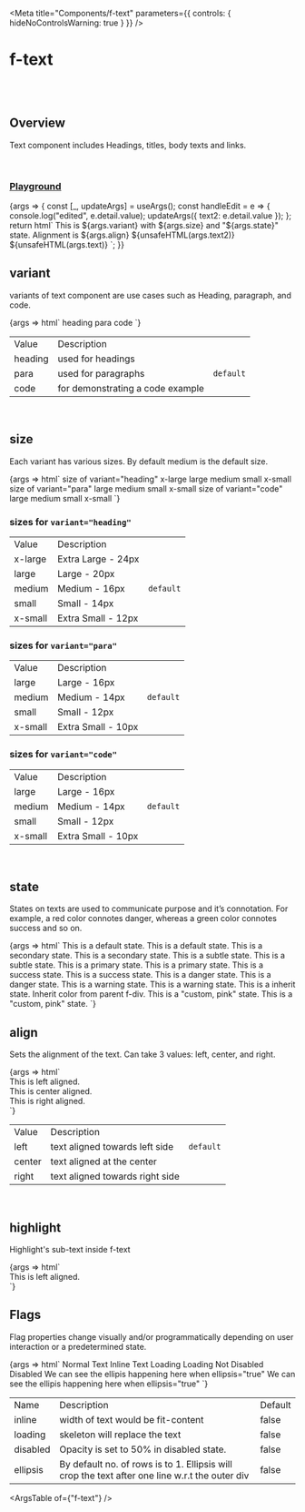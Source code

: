 
<Meta
	title="Components/f-text"
	parameters={{
		controls: { hideNoControlsWarning: true }
	}}
/>

# f-text

<br />
<br />

## Overview

<f-divider></f-divider>

Text component includes Headings, titles, body texts and links.

<br />

### [Playground](/story/components-f-text--playground)

<Canvas>
	<Story
		name="Playground"
		argTypes={{
			variant: {
				control: "radio",
				options: ["para", "heading", "code"]
			},
			size: {
				control: "select",
				options: ["x-large", "large", "medium", "small", "x-small"]
			},
			state: {
				control: "select",
				options: [
					"default",
					"secondary",
					"subtle",
					"primary",
					"success",
					"warning",
					"danger",
					"inherit",
					"custom, #0000FF",
					"custom, gray",
					"custom, #fff",
					"custom, white",
					"custom, black",
					"custom, #607B9F"
				]
			},
			align: {
				control: "radio",
				options: ["left", "right", "center"]
			},
			highlight: {
				control: "text"
			},
			inline: {
				control: "boolean"
			},
			loading: {
				control: { type: "boolean" },
				if: { arg: "disabled", eq: false }
			},
			disabled: {
				control: { type: "boolean" },
				if: { arg: "loading", eq: false }
			},
			ellipsis: {
				control: { type: "boolean" },
				if: { arg: "loading", eq: false }
			},
			editable: {
				control: { type: "boolean" }
			},
			text: {
				control: "text"
			}
		}}
		args={{
			variant: "para",
			size: "medium",
			state: "default",
			align: "left",
			inline: false,
			loading: false,
			disabled: false,
			ellipsis: false,
			editable: false,
			highlight: undefined,
			text: undefined,
			text2: `This is text demo for editable-text section`
		}}
	>
		{args => {
			const [_, updateArgs] = useArgs();
			const handleEdit = e => {
				console.log("edited", e.detail.value);
				updateArgs({ text2: e.detail.value });
			};
			return html`<f-div direction="column" gap="large">
				<f-text
					.variant=${args.variant}
					.size=${args.size}
					.state=${args.state}
					.align=${args.align}
					.loading=${args.loading}
					.disabled=${args.disabled}
					.ellipsis=${args.ellipsis}
					.highlight=${args.highlight}
					?inline=${args.inline}
					>This is ${args.variant} with ${args.size} and "${args.state}" state. Alignment is ${args.align}
				</f-text>
				<f-div>
					<f-text
						.variant=${args.variant}
						.size=${args.size}
						.state=${args.state}
						.align=${args.align}
						.loading=${args.loading}
						.disabled=${args.disabled}
						.ellipsis=${args.ellipsis}
						.highlight=${args.highlight}
						?inline=${args.inline}
						?editable=${args.editable}
						@input=${handleEdit}
						>${unsafeHTML(args.text2)}
					</f-text>
				</f-div>
				<f-text
					.variant=${args.variant}
					.size=${args.size}
					.state=${args.state}
					.align=${args.align}
					.loading=${args.loading}
					.disabled=${args.disabled}
					.ellipsis=${args.ellipsis}
					.highlight=${args.highlight}
					?inline=${args.inline}
					>${unsafeHTML(args.text)}</f-text
				>
			</f-div> `;
		}}
	</Story>
</Canvas>

<br />

## variant

<f-divider></f-divider>

variants of text component are use cases such as Heading, paragraph, and code.

<Canvas>
	<Story name="variant">
		{args => html`<f-div gap="x-large" padding="x-large" align="middle-center">
			<f-text variant="heading">heading</f-text>
			<f-text variant="para">para</f-text>
			<f-text variant="code">code</f-text>
		</f-div>`}
	</Story>
</Canvas>

<table class="custom-table">
	<tbody>
		<tr>
			<td>Value</td>
			<td>Description</td>
			<td></td>
		</tr>
		<tr>
			<td>heading</td>
			<td>used for headings</td>
			<td></td>
		</tr>
		<tr>
			<td>para</td>
			<td>used for paragraphs</td>
			<td>
				<code>default</code>
			</td>
		</tr>
		<tr>
			<td>code</td>
			<td>for demonstrating a code example</td>
			<td></td>
		</tr>
	</tbody>
</table>

<br />

## size

Each variant has various sizes. By default medium is the default size.

<Canvas>
	<Story name="size">
		{args => html`<f-div gap="medium" padding="x-large" direction="column">
			<f-text variant="para" size="large" weight="medium">size of variant="heading"</f-text>
			<f-divider></f-divider>
			<f-div gap="medium" padding="medium" align="middle-center">
				<f-div height="hug-content" padding="none" align="middle-center">
					<f-text variant="heading" size="x-large" weight="medium">x-large</f-text>
				</f-div>
				<f-div height="hug-content" padding="none" align="middle-center">
					<f-text variant="heading" size="large" weight="medium">large</f-text>
				</f-div>
				<f-div height="hug-content" padding="none" align="middle-center">
					<f-text variant="heading" size="medium" weight="medium">medium</f-text>
				</f-div>
				<f-div height="hug-content" padding="none" align="middle-center">
					<f-text variant="heading" size="small" weight="medium">small</f-text>
				</f-div>
				<f-div height="hug-content" padding="none" align="middle-center">
					<f-text variant="heading" size="x-small" weight="medium">x-small</f-text>
				</f-div>
			</f-div>
			<f-text variant="para" size="large" weight="medium">size of variant="para"</f-text>
			<f-divider></f-divider>
			<f-div gap="medium" padding="medium" align="middle-center">
				<f-div height="hug-content" padding="none" align="middle-center">
					<f-text variant="para" size="large" weight="medium">large</f-text>
				</f-div>
				<f-div height="hug-content" padding="none" align="middle-center">
					<f-text variant="para" size="medium" weight="medium">medium</f-text>
				</f-div>
				<f-div height="hug-content" padding="none" align="middle-center">
					<f-text variant="para" size="small" weight="medium">small</f-text>
				</f-div>
				<f-div height="hug-content" padding="none" align="middle-center">
					<f-text variant="para" size="x-small" weight="medium">x-small</f-text>
				</f-div>
			</f-div>
			<f-text variant="para" size="large" weight="medium">size of variant="code"</f-text>
			<f-divider></f-divider>
			<f-div gap="medium" padding="medium" align="middle-center">
				<f-div height="hug-content" padding="none" align="middle-center">
					<f-text variant="code" size="large" weight="medium">large</f-text>
				</f-div>
				<f-div height="hug-content" padding="none" align="middle-center">
					<f-text variant="code" size="medium" weight="medium">medium</f-text>
				</f-div>
				<f-div height="hug-content" padding="none" align="middle-center">
					<f-text variant="code" size="small" weight="medium">small</f-text>
				</f-div>
				<f-div height="hug-content" padding="none" align="middle-center">
					<f-text variant="code" size="x-small" weight="medium">x-small</f-text>
				</f-div>
			</f-div>
		</f-div>`}
	</Story>
</Canvas>

<br />

### sizes for `variant="heading"`

<table class="custom-table">
	<tbody>
		<tr>
			<td>Value</td>
			<td>Description</td>
			<td></td>
		</tr>
		<tr>
			<td>x-large</td>
			<td>Extra Large - 24px</td>
			<td></td>
		</tr>
		<tr>
			<td>large</td>
			<td>Large - 20px</td>
			<td></td>
		</tr>
		<tr>
			<td>medium</td>
			<td>Medium - 16px</td>
			<td>
				<code>default</code>
			</td>
		</tr>
		<tr>
			<td>small</td>
			<td>Small - 14px</td>
			<td></td>
		</tr>
		<tr>
			<td>x-small</td>
			<td>Extra Small - 12px</td>
			<td></td>
		</tr>
	</tbody>
</table>

### sizes for `variant="para"`

<table class="custom-table">
	<tbody>
		<tr>
			<td>Value</td>
			<td>Description</td>
			<td></td>
		</tr>
		<tr>
			<td>large</td>
			<td>Large - 16px</td>
			<td></td>
		</tr>
		<tr>
			<td>medium</td>
			<td>Medium - 14px</td>
			<td>
				<code>default</code>
			</td>
		</tr>
		<tr>
			<td>small</td>
			<td>Small - 12px</td>
			<td></td>
		</tr>
		<tr>
			<td>x-small</td>
			<td>Extra Small - 10px</td>
			<td></td>
		</tr>
	</tbody>
</table>

### sizes for `variant="code"`

<table class="custom-table">
	<tbody>
		<tr>
			<td>Value</td>
			<td>Description</td>
			<td></td>
		</tr>
		<tr>
			<td>large</td>
			<td>Large - 16px</td>
			<td></td>
		</tr>
		<tr>
			<td>medium</td>
			<td>Medium - 14px</td>
			<td>
				<code>default</code>
			</td>
		</tr>
		<tr>
			<td>small</td>
			<td>Small - 12px</td>
			<td></td>
		</tr>
		<tr>
			<td>x-small</td>
			<td>Extra Small - 10px</td>
			<td></td>
		</tr>
	</tbody>
</table>

<br />

## state

<f-divider></f-divider>

States on texts are used to communicate purpose and it’s connotation. For example, a red color
connotes danger, whereas a green color connotes success and so on.

<Canvas>
	<Story name="state">
		{args => html`<f-div gap="medium" padding="x-large" direction="column" state="primary">
			<f-text variant="para" size="large" weight="medium" state="default"
				>This is a default state. This is a default state.</f-text
			>
			<f-text variant="para" size="large" weight="medium" state="secondary"
				>This is a secondary state. This is a secondary state.</f-text
			>
			<f-text variant="para" size="large" weight="medium" state="subtle"
				>This is a subtle state. This is a subtle state.</f-text
			>
			<f-text variant="para" size="large" weight="medium" state="primary"
				>This is a primary state. This is a primary state.</f-text
			>
			<f-text variant="para" size="large" weight="medium" state="success"
				>This is a success state. This is a success state.</f-text
			>
			<f-text variant="para" size="large" weight="medium" state="danger"
				>This is a danger state. This is a danger state.</f-text
			>
			<f-text variant="para" size="large" weight="medium" state="warning"
				>This is a warning state. This is a warning state.</f-text
			>
			<f-text variant="para" size="large" weight="medium" state="inherit"
				>This is a inherit state. Inherit color from parent f-div.</f-text
			>
			<f-text variant="para" size="large" weight="medium" state="custom,pink"
				>This is a "custom, pink" state. This is a "custom, pink" state.</f-text
			>
		</f-div>`}
	</Story>
</Canvas>

<br />

## align

<f-divider></f-divider>

Sets the alignment of the text. Can take 3 values: left, center, and right.

<Canvas>
	<Story name="align">
		{args => html`
			<br />
			<f-text variant="para" size="large" weight="medium" align="left">This is left aligned.</f-text
			><br />
			<f-text variant="para" size="large" weight="medium" align="center"
				>This is center aligned.</f-text
			><br />
			<f-text variant="para" size="large" weight="medium" align="right"
				>This is right aligned.</f-text
			><br />
		`}
	</Story>
</Canvas>

<table class="custom-table">
	<tbody>
		<tr>
			<td>Value</td>
			<td>Description</td>
			<td></td>
		</tr>
		<tr>
			<td>left</td>
			<td>text aligned towards left side</td>
			<td>
				<code>default</code>
			</td>
		</tr>
		<tr>
			<td>center</td>
			<td>text aligned at the center</td>
			<td></td>
		</tr>
		<tr>
			<td>right</td>
			<td>text aligned towards right side</td>
			<td></td>
		</tr>
	</tbody>
</table>

<br />

## highlight

<f-divider></f-divider>

Highlight's sub-text inside f-text

<Canvas>
	<Story name="highlight">
		{args => html`
			<br />
			<f-text variant="para" size="large" weight="medium" align="left" highlight="left"
				>This is left aligned.</f-text
			><br />
		`}
	</Story>
</Canvas>

<br />

## Flags

<f-divider></f-divider>

Flag properties change visually and/or programmatically depending on user interaction or a
predetermined state.

<Canvas>
	<Story name="Flags">
		{args => html`<f-div gap="large" padding="x-large" direction="column">
			<f-div padding="none" direction="row" gap="x-large" overflow="hidden" height="hug-content">
				<f-text variant="para" weight="regular" ?inline=${false}>Normal Text</f-text>
				<f-text variant="para" weight="regular" ?inline=${true}>Inline Text</f-text>
			</f-div>
			<f-div padding="none" direction="row" gap="x-large" overflow="hidden" height="hug-content">
				<f-div width="hug-content" padding="none">
					<f-text variant="para" weight="regular">Loading</f-text>
				</f-div>
				<f-div width="hug-content" padding="none">
					<f-text variant="para" weight="regular" loading=${true}>Loading</f-text>
				</f-div>
			</f-div>
			<f-div padding="none" direction="row" gap="x-large" overflow="hidden" height="hug-content">
				<f-div width="hug-content" padding="none">
					<f-text variant="para" weight="regular">Not Disabled</f-text>
				</f-div>
				<f-div width="hug-content" padding="none">
					<f-text variant="para" weight="regular" disabled=${true}>Disabled</f-text>
				</f-div>
			</f-div>
			<f-div padding="none" direction="row" gap="x-large" overflow="hidden" height="hug-content">
				<f-div width="300px" padding="none">
					<f-text variant="para" weight="regular"
						>We can see the ellipis happening here when ellipsis="true"</f-text
					>
				</f-div>
				<f-div width="200px" padding="none">
					<f-text variant="para" weight="regular" ellipsis=${true}
						>We can see the ellipis happening here when ellipsis="true"</f-text
					>
				</f-div>
			</f-div>
		</f-div>`}
	</Story>
</Canvas>

<table class="custom-table">
	<tbody>
		<tr>
			<td>Name</td>
			<td>Description</td>
			<td>Default</td>
		</tr>
		<tr>
			<td>inline</td>
			<td>width of text would be fit-content</td>
			<td>false</td>
		</tr>
		<tr>
			<td>loading</td>
			<td>skeleton will replace the text</td>
			<td>false</td>
		</tr>
		<tr>
			<td>disabled</td>
			<td>Opacity is set to 50% in disabled state.</td>
			<td>false </td>
		</tr>
		<tr>
			<td>ellipsis</td>
			<td>
				By default no. of rows is to 1. Ellipsis will crop the text after one line w.r.t the outer
				div
			</td>
			<td>false</td>
		</tr>
	</tbody>
</table>

<ArgsTable of={"f-text"} />

